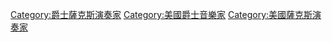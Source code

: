 {{noteTA
|G1=Music
}}
[[Category:爵士薩克斯演奏家|Category:爵士薩克斯演奏家]]
[[Category:美國爵士音樂家|Category:美國爵士音樂家]]
[[Category:美國薩克斯演奏家|Category:美國薩克斯演奏家]]